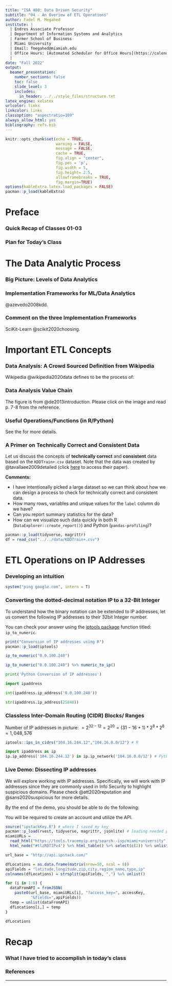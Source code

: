 ```yaml
---
title: "ISA 480: Data Driven Security"
subtitle: "04 - An Overiew of ETL Operations"
author: Fadel M. Megahed
institute: |
  | Endres Associate Professor
  | Department of Information Systems and Analytics
  | Farmer School of Business
  | Miami University
  | Email: fmegahed@miamioh.edu
  | Office Hours: [Automated Scheduler for Office Hours](https://calendly.com/fmegahed)
  | 
date: "Fall 2022"
output:
  beamer_presentation:
    number_sections: false
    toc: false
    slide_level: 3
    includes: 
      in_header: ../../style_files/structure.txt
latex_engine: xelatex
urlcolor: links
linkcolor: links
classoption: "aspectratio=169"
always_allow_html: yes
bibliography: refs.bib
---
```


```r
knitr::opts_chunk$set(echo = TRUE,
                      warning = FALSE,
                      message = FALSE,
                      cache = TRUE,
                      fig.align = "center",
                      fig.pos = 'p',
                      fig.width = 5,
                      fig.height= 2.5,
                      allowframebreaks = TRUE,
                      fig.margin=TRUE)
options(kableExtra.latex.load_packages = FALSE)
pacman::p_load(kableExtra)
```

# Preface

### Quick Recap of Classes 01-03
\begin{block}{\textbf{Learning Objectives Discussed}}
  $\quad$ \textcolor{darkgreen}{\large \checkboxFadel} \textbf{Understand the structure and expectations of this course} \\
  $\quad$ \textcolor{darkgreen}{\large \checkboxFadel} \textbf{Define information security and its main goals} \\
  $\quad$ \textcolor{darkgreen}{\large \checkboxFadel} \textbf{Understand that breaches are frequent and target different industries} \\
  $\quad$ \textcolor{darkgreen}{\large \checkboxFadel} \textbf{Understand the basic operations in either R or Python}
\end{block}


### Plan for Today's Class
\begin{block}{\textbf{Learning Objectives}} 
  \begin{itemize}
  \item \textbf{Describe the data analytics process}
  \item  \textbf{Understand the importance of ETL and data preprocessing}
  \begin{itemize}
      \item \textbf{Explain what do we mean by \textcolor{miamired}{technically correct data}}
      \item \textbf{Explain what do we mean by \textcolor{miamired}{consistent data}}
  \end{itemize}
  \item  \textbf{Perform basic ETL in R and/or Python}
  \end{itemize}
\end{block}


# The Data Analytic Process


### Big Picture: Levels of Data Analytics

\centering{\href{http://www.ithappens.nu/levels-of-data-analytics/}{\includegraphics[width=\textwidth, height=0.8\textheight, keepaspectratio, frame]{../../figures/levelsDA.png}}}


### Implementation Frameworks for ML/Data Analytics

\begin{table}[h]
  \centering
  \begin{tabular}{|l|l|l|}
  \hline
      \rowcolor{miamired}
       \textbf{\textcolor{white}{The KDD Process}} & \textbf{\textcolor{white}{SEMMA}} & \textbf{\textcolor{white}{CRISP-DM}} \\ \hline \hline 
       \rowcolor{gray!30}
       Pre KDD & ------------- & Business understanding \\ \hline \hline 
       Selection & Sample & \multirow{2}{*}{Data understanding} \\ \cline{1-2}
       Pre processing & Explore & \\ \hline \hline 
       \rowcolor{gray!30}
       Transformation & Modify & Data preparation \\ \hline \hline 
       Data mining & Model & Modeling \\ \hline \hline 
       \rowcolor{gray!30}
       Interpretation/Evaluation & Assessment & Evaluation \\ \hline \hline  
       Post KDD &  ------------- & Deployment \\ \hline \hline 
  \end{tabular}
\end{table}

\centering{Table: A comparison of the three most commonly used Data Analytic/ Machine Learning Frameworks. Table adapted from} @azevedo2008kdd.


### Comment on the three Implementation Frameworks
\begin{block}{\textbf{Practical Issue with Existing Guidance}}
    \textbf{These three frameworks encourage iterating, but do not provide sufficient guidance on how.}
\end{block}

\centering 

\href{https://scikit-learn.org/stable/tutorial/machine_learning_map/index.html}{\includegraphics[width=\textwidth, height=0.54\textheight, keepaspectratio, frame]{../../figures/ml_map.png}}
    
\footnotesize \textbf{Source:} SciKit-Learn @scikit2020choosing.


#  Important ETL Concepts

### Data Analysis: A Crowd Sourced Definition from Wikipedia

Wikipedia @wikipedia2020data defines \textcolor{miamired}{\textbf{data analysis}} to be the process of: 

\vspace{0.25\baselineskip}

\begin{quotation}
\noindent inspecting, cleansing, transforming and modeling data with the goal of discovering useful information, informing conclusion and supporting decision-making. Data analysis has multiple facets and approaches, encompassing diverse techniques under a variety of names, and is used in different business, science, and social science domains.
\end{quotation}


### Data Analysis Value Chain

\centering

\href{https://cran.r-project.org/doc/contrib/de_Jonge+van_der_Loo-Introduction_to_data_cleaning_with_R.pdf}{\includegraphics[width=\textwidth, height=0.77\textheight, keepaspectratio, frame]{../../figures/statValueChain.PNG}}

\vspace{-0.5\baselineskip}

\footnotesize \textbf{Source:} The figure is from @de2013introduction. Please click on the image and read p. 7-8 from the reference.

### Useful Operations/Functions (in R/Python)

\begin{table}[h]
\centering
  \begin{tabular}{|p{0.2\textwidth}|p{0.35\textwidth}|p{0.35\textwidth}|}
  \hline
      \rowcolor{miamired}
       \textbf{\textcolor{white}{Goal}} & \textbf{\textcolor{white}{R}} & \textbf{\textcolor{white}{pandas}} \\ \hline \hline 
       \rowcolor{gray!30}
       structure/classes of variables & \texttt{str()} \newline \texttt{dplyr::glimpse()} & \texttt{df.info()} \\
       summaries for each col/variable & \texttt{summary()} & \texttt{df.describe()} \\
       \rowcolor{gray!30}
       dimensions of object & \texttt{dim()} & \texttt{df.shape} \\
       convert column types & \texttt{df\$x1 = as.numeric(df\$x1)} \newline \texttt{df \%>\%} \newline \textcolor{white}{hh} \texttt{mutate(x1 = as.numeric(x1))} & \texttt{df["x1"] = df["x1"].astype(float)}  \newline \texttt{df = df.astype(\{"x2": int, "x3": complex\})} \\ 
       \rowcolor{gray!30} 
       subset data frame by row numbers & \texttt{slice(df, 1:10)} & \texttt{df.iloc[:9]} \\ \hline \hline
    \end{tabular}
\end{table}

See the \href{https://pandas.pydata.org/pandas-docs/stable/getting_started/comparison/comparison_with_r.html}{Panda's Official Comparison with R Libraries} for more details.


### A Primer on Technically Correct and Consistent Data

Let us discuss the concepts of **technically correct** and **consistent** data based on the `KDDTrain+.csv` dataset. Note that the data was created by @tavallaee2009detailed (click [here](https://ieeexplore.ieee.org/stamp/stamp.jsp?arnumber=5356528) to access their paper).

**Comments:**   

- I have intentionally picked a large dataset so we can think about how we can design a process to check for technically correct and consistent data.  
- How many rows, variables and unique values for the `label` column do we have?   
- Can you report summary statistics for the data?   
- How can we visualize such data quickly in both R (`DataExplorer::create_report()`) and Python (`pandas-profiling`)?  


```r
pacman::p_load(tidyverse, magrittr)
df = read_csv("../../data/KDDTrain+.csv")
```



# ETL Operations on IP Addresses

### Developing an intuition {.allowframebreaks}

```r
system("ping google.com", intern = T)
```


\begin{block}{\textbf{Dissecting the IP Address}}
  \begin{itemize}
    \item IP addresses is one of the most fundamental security domain elements
    \item IPV4 is comprised of \textcolor{miamired}{four bytes}, and is commonly stored in a \textcolor{miamired}{dotted-decimal notation}
      \begin{itemize}
        \item A byte (i.e. 8-bits) can range in values from 0 to 255
        \item The total number of IPv4 addresses is equal to: $\mathbf{(2^8)^4 = 2^{32} = 4,294,967,296}$
        \item Thus, any ip address can be converted to/from a 32-bit integer value
      \end{itemize}
    \item The conversion from a 32-bit value can be used to save space since each string character is stored in one byte
    \begin{itemize}
      \item Thus, the storage cost is reduced from $\mathbf{15\times 8 = 120}$ to $\mathbf{4 \times 8 =32}$ bits per IP address (assuming most efficient storage for both object types)
    \end{itemize}
  \end{itemize}
\end{block}


\centering{\href{https://www.wikihow.com/Convert-from-Binary-to-Decimal}{\includegraphics[width=\linewidth, height=0.8\textheight,frame, keepaspectratio]{../../figures/binaryToDecimal.png}}}

### Converting the dotted-decimal notation IP to a 32-Bit Integer {.allowframebreaks} 
To understand how the binary notation can be extended to IP addresses, let us convert the following IP addresses to their 32bit Integer number.

\begin{itemize}
  \item Q1: "0.0.0.1" %Answer: 1

  \item Q2: "0.0.0.3" %Answer: 3

  \item Q3: "0.0.1.0" %Answer: 256

  \item Q4: "0.0.1.240" %Answer: 496

  \item Q5: "0.0.100.240" %Answer: 25840

\end{itemize}

You can check your answer using the [iptools package](https://cran.r-project.org/web/packages/iptools/iptools.pdf) function titled: `ip_to_numeric`.

```r
print("Conversion of IP addresses using R")
pacman::p_load(iptools)

ip_to_numeric("0.0.100.240")

ip_to_numeric("0.0.100.240") %>% numeric_to_ip()

```


```python
print('Python Conversion of IP addresses')

import ipaddress

int(ipaddress.ip_address('0.0.100.240'))

str(ipaddress.ip_address(25840))

```


### Classless Inter-Domain Routing (CIDR) Blocks/ Ranges {.allowframebreaks}

\centering{\href{https://en.wikipedia.org/wiki/IPv4_address_exhaustion}{\includegraphics[width=\linewidth, height=0.8\textheight,frame, keepaspectratio]{../../figures/IPv4.png}}}


\centering{\href{https://myip.ms/info/whois/104.20.31.157/k/649487422/website/filgoal.com}{\includegraphics[width=\linewidth, height=0.8\textheight,frame, keepaspectratio]{../../figures/cidr-filgoal.PNG}}}

Number of IP addresses in picture:  $= 2^{32-12} = 2^{20} = (31-16+1) * 2^8 * 2^8 = 1,048,576$

```r
iptools::ips_in_cidrs("104.16.244.12","104.16.0.0/12") # R
```

```python
import ipaddress as ip
ip.ip_address('104.16.244.12') in ip.ip_network('104.16.0.0/12') # Python
```


### Live Demo: Dissecting IP addresses

We will explore working with IP addresses. Specifically, we will work with IP addresses since they are commonly used in Info Security to highlight suspicious domains. Please check @att2020reputation and @sans2020suspicious for more details. 

By the end of the demo, you should be able to do the following:
\begin{itemize}
  \item Explain the basics of the IPV4 structure
  \item Convert IP addresses to their corresponding 32-bit integer representation
  \item Be able to use online APIs to extract relevant information for a given API/ list of APIs
\end{itemize}

\textcolor{miamired}{\textbf{Prior to our live demo, let us examine some online Miami University IP address information to introduce you to the IP Stack API.}} You will be required to create an account and utilize the \textcolor{miamired}{\underline{\textbf{free}}} API.

```r
source("ipstackKey.R") # where I saved my key
pacman::p_load(rvest, tidyverse, magrittr, jsonlite) # loading needed packages
miamiURLs = 
  read_html("https://tools.tracemyip.org/search--isp/miami+university") %>% 
  html_node("#tlzRDTIPv4") %>% html_table() %>% select(c(2)) %>% unlist()

url_base = "http://api.ipstack.com/"

dfLocations = as.data.frame(matrix(nrow=50, ncol = 8))
apiFields = "latitude,longitude,zip,city,region_name,type,ip"
colnames(dfLocations) = strsplit(apiFields, ",") %>% unlist()

for (i in 1:6) {
  dataFromAPI = fromJSON(
    paste0(url_base, miamiURLs[i], "?access_key=", accessKey,
           "&fields=",apiFields))
  temp = unlist(dataFromAPI)
  dfLocations[i,] = temp
}

dfLocations
```


# Recap

### What I have tried to accomplish in today's class
\begin{block}{\textbf{Learning Objectives}} 
  \begin{itemize}
  \item \textbf{Describe the data analytics process}
  \item  \textbf{Understand the importance of ETL and data preprocessing}
  \begin{itemize}
      \item \textbf{Explain what do we mean by \textcolor{miamired}{technically correct data}}
      \item \textbf{Explain what do we mean by \textcolor{miamired}{consistent data}}
  \end{itemize}
  \item  \textbf{Perform basic ETL in R and/or Python}
  \end{itemize}
\end{block}



### References {.allowframebreaks}
::: {#refs}
:::

---

\maketitle

